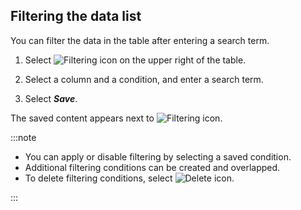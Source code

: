 ## Filtering the data list

You can filter the data in the table after entering a search term.

1.  Select ![Filtering icon](/img/ico-filter.svg) on the upper right of the table. 

2.  Select a column and a condition, and enter a search term. 

3.  Select **_Save_**.

The saved content appears next to ![Filtering icon](/img/ico-filter.svg). 

:::note

-   You can apply or disable filtering by selecting a saved condition. 
-   Additional filtering conditions can be created and overlapped. 
-   To delete filtering conditions, select ![Delete icon](/img/ico-remove-white.svg).

:::
